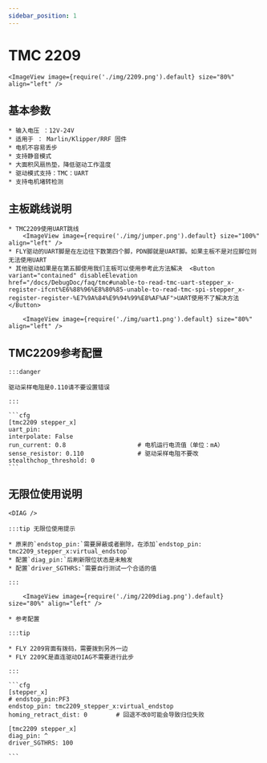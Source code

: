 ```yaml
---
sidebar_position: 1
---
```



# TMC 2209

    <ImageView image={require('./img/2209.png').default} size="80%" align="left" />

## 基本参数

    * 输入电压 ：12V-24V
    * 适用于 ： Marlin/Klipper/RRF 固件
    * 电机不容易丢步
    * 支持静音模式
    * 大面积风扇热垫，降低驱动工作温度
    * 驱动模式支持：TMC：UART
    * 支持电机堵转检测

## 主板跳线说明

    * TMC2209使用UART跳线
        <ImageView image={require('./img/jumper.png').default} size="100%" align="left" />
    * FLY驱动的UART脚是在左边往下数第四个脚，PDN脚就是UART脚。如果主板不是对应脚位则无法使用UART
    * 其他驱动如果是在第五脚使用我们主板可以使用参考此方法解决  <Button variant="contained" disableElevation href="/docs/DebugDoc/faq/tmc#unable-to-read-tmc-uart-stepper_x-register-ifcnt%E6%88%96%E8%80%85-unable-to-read-tmc-spi-stepper_x-register-register-%E7%9A%84%E9%94%99%E8%AF%AF">UART使用不了解决方法</Button>
        
        <ImageView image={require('./img/uart1.png').default} size="80%" align="left" />

## TMC2209参考配置

    :::danger

    驱动采样电阻是0.110请不要设置错误

    :::

    ```cfg
    [tmc2209 stepper_x]
    uart_pin: 
    interpolate: False
    run_current: 0.8                    # 电机运行电流值（单位：mA）
    sense_resistor: 0.110               # 驱动采样电阻不要改
    stealthchop_threshold: 0
    ```

## 无限位使用说明

    <DIAG />

    :::tip 无限位使用提示

    * 原来的`endstop_pin:`需要屏蔽或者删除，在添加`endstop_pin: tmc2209_stepper_x:virtual_endstop`
    * 配置`diag_pin:`后刷新限位状态是未触发
    * 配置`driver_SGTHRS:`需要自行测试一个合适的值

    :::

        <ImageView image={require('./img/2209diag.png').default} size="80%" align="left" />

    * 参考配置

    :::tip

    * FLY 2209背面有拨码，需要拨到另外一边
    * FLY 2209C是直连驱动DIAG不需要进行此步

    :::

    ```cfg
    [stepper_x]
    # endstop_pin:PF3
    endstop_pin: tmc2209_stepper_x:virtual_endstop
    homing_retract_dist: 0        # 回退不改0可能会导致归位失败

    [tmc2209 stepper_x]
    diag_pin: ^
    driver_SGTHRS: 100
    
    ```